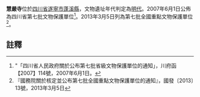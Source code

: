 {{msg:四川省文物保護單位
|名稱 = 慧嚴寺
|編號 = 158
|圖片 = 
|級別 = S7
|分類 = 
|時代 = [[明代|明代]]
|地点 = [[四川省|四川省]][[遂寧市|遂寧市]][[蓬溪縣|蓬溪縣]]
|坐標 =
|登錄 = 2007年6月1日
}}
{{msg:四川省文物保護單位
|名稱 = 慧嚴寺大殿
|編號 = 1319
|圖片 = 
|級別 = 107
|分類 = 
|時代 = 明至清
|地点 = [[四川省|四川省]][[遂寧市|遂寧市]][[蓬溪縣|蓬溪縣]]
|坐標 =
|登錄 = 2013年3月5日
}}
'''慧嚴寺'''位於[[四川省|四川省]][[遂寧市|遂寧市]][[蓬溪縣|蓬溪縣]]，文物遺址年代判定為[[明代|明代]]。2007年6月1日公佈為四川省第七批文物保護單位<ref>"「四川省人民政府關於公布第七批省級文物保護單位的通知」，川府函【2007】114號，2007年6月1日。</ref>。2013年3月5日列為第七批全國重點文物保護單位<ref>『國務院關於核定並公布第七批全國重點文物保護單位的通知』，國發〔2013〕13號，2013年3月5日</ref>。
==註釋==
{{reflist}}
{{文物保護單位小作品}}